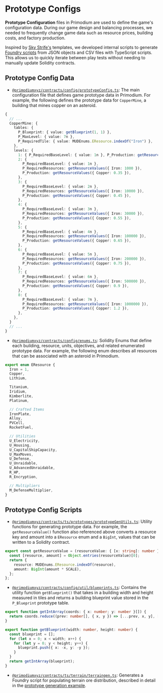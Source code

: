 # Prototype Configs

**Prototype Configuration** files in Primodium are used to define the game's configuration data. During our game design and balancing processes, we needed to frequently change game data such as resource prices, building costs, and factory production.

Inspired by [Sky Strife's](https://github.com/latticexyz/skystrife-public) templates, we developed internal scripts to generate [Foundry scripts](https://book.getfoundry.sh/tutorials/solidity-scripting) from JSON objects and CSV files with TypeScript scripts. This allows us to quickly iterate between play tests without needing to manually update Solidity contracts.

## Prototype Config Data

- [`@primodiumxyz/contracts/config/prototypeConfig.ts`](https://github.com/primodiumxyz/contracts/blob/main/config/prototypeConfig.ts): The main configuration file that defines game prototype data in Primodium. For example, the following defines the prototype data for `CopperMine`, a building that mines copper on an asteroid.

```ts filename="@primodiumxyz/contracts/config/prototypeConfig.ts#L419-L463" showLineNumbers
{
  // ...
  CopperMine: {
    tables: {
      P_Blueprint: { value: getBlueprint(1, 1) },
      P_MaxLevel: { value: 7n },
      P_RequiredTile: { value: MUDEnums.EResource.indexOf("Iron") },
    },
    levels: {
      1: { P_RequiredBaseLevel: { value: 1n }, P_Production: getResourceValues({ Copper: 0.25 }) },
      2: {
        P_RequiredBaseLevel: { value: 1n },
        P_RequiredResources: getResourceValues({ Iron: 1000 }),
        P_Production: getResourceValues({ Copper: 0.35 }),
      },
      3: {
        P_RequiredBaseLevel: { value: 2n },
        P_RequiredResources: getResourceValues({ Iron: 10000 }),
        P_Production: getResourceValues({ Copper: 0.45 }),
      },
      4: {
        P_RequiredBaseLevel: { value: 3n },
        P_RequiredResources: getResourceValues({ Iron: 30000 }),
        P_Production: getResourceValues({ Copper: 0.55 }),
      },
      5: {
        P_RequiredBaseLevel: { value: 4n },
        P_RequiredResources: getResourceValues({ Iron: 100000 }),
        P_Production: getResourceValues({ Copper: 0.65 }),
      },
      6: {
        P_RequiredBaseLevel: { value: 5n },
        P_RequiredResources: getResourceValues({ Iron: 200000 }),
        P_Production: getResourceValues({ Copper: 0.75 }),
      },
      7: {
        P_RequiredBaseLevel: { value: 6n },
        P_RequiredResources: getResourceValues({ Iron: 500000 }),
        P_Production: getResourceValues({ Copper: 0.9 }),
      },
      8: {
        P_RequiredBaseLevel: { value: 7n },
        P_RequiredResources: getResourceValues({ Iron: 1000000 }),
        P_Production: getResourceValues({ Copper: 1.2 }),
      },
    },
  }
  // ...
}
```

- [`@primodiumxyz/contracts/config/enums.ts`](https://github.com/primodiumxyz/contracts/blob/main/config/enums.ts): Solidity Enums that define each building, resource, units, objectives, and related enumerated prototype data. For example, the following enum describes all resources that can be associated with an asteroid in Primodium.

```ts filename="@primodiumxyz/contracts/config/enums.ts#L34-L63" showLineNumbers
export enum EResource {
  Iron = 1,
  Copper,
  Lithium,

  Titanium,
  Iridium,
  Kimberlite,
  Platinum,

  // Crafted Items
  IronPlate,
  Alloy,
  PVCell,
  RocketFuel,

  // Utilities
  U_Electricity,
  U_Housing,
  U_CapitalShipCapacity,
  U_MaxMoves,
  U_Defense,
  U_Unraidable,
  U_AdvancedUnraidable,
  R_HP,
  R_Encryption,

  // Multipliers
  M_DefenseMultiplier,
}
```

## Prototype Config Scripts

- [`@primodiumxyz/contracts/ts/prototypes/prototypeGenUtils.ts`](https://github.com/primodiumxyz/contracts/blob/main/ts/prototypes/prototypeGenUtils.ts): Utility functions for generating prototype data. For example, the `getResourceValue()` function also referenced above converts a resource key and amount into a `EResource` enum and a `BigInt`, values that can be written to a Solidity contract.

```ts copy filename="@primodiumxyz/contracts/ts/prototypes/prototypeGenUtils.ts#L91-L97" showLineNumbers
export const getResourceValue = (resourceValue: { [x: string]: number }) => {
  const [resource, amount] = Object.entries(resourceValue)[0];
  return {
    resource: MUDEnums.EResource.indexOf(resource),
    amount: BigInt(amount * SCALE),
  };
};
```

- [`@primodiumxyz/contracts/config/util/blueprints.ts`](https://github.com/primodiumxyz/contracts/blob/main/config/util/blueprints.ts): Contains the utility function `getBlueprint()` that takes in a building width and height measured in tiles and returns a building blueprint value stored in the `P_Blueprint` prototype table.

```ts copy filename="@primodiumxyz/contracts/config/util/blueprints.ts" showLineNumbers
export function getIntArray(coords: { x: number; y: number }[]) {
  return coords.reduce((prev: number[], { x, y }) => [...prev, x, y], []);
}

export function getBlueprint(width: number, height: number) {
  const blueprint = [];
  for (let x = 0; x < width; x++) {
    for (let y = 0; y < height; y++) {
      blueprint.push({ x: -x, y: -y });
    }
  }
  return getIntArray(blueprint);
}
```

- [`@primodiumxyz/contracts/ts/terrain/terraingen.ts`](https://github.com/primodiumxyz/contracts/blob/main/ts/terrain/terraingen.ts): Generates a Foundry script for populating terrain ore distribution, described in detail in the [prototype generation example](./generation.mdx).
